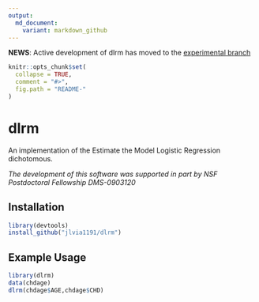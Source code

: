 ---
output:
  md_document:
    variant: markdown_github
---

<!-- README.md is generated from README.Rmd. Please edit that file -->

**NEWS**: Active development of dlrm has moved to the [experimental branch](https://github.com/jlvia1191/dlrm.git)

```{r, echo = FALSE}
knitr::opts_chunk$set(
  collapse = TRUE,
  comment = "#>",
  fig.path = "README-"
)
```

dlrm
========

An implementation of the Estimate the Model Logistic Regression dichotomous. 

*The development of this software was supported in part by NSF Postdoctoral Fellowship DMS-0903120*

Installation
------------

```r
library(devtools)
install_github("jlvia1191/dlrm")
```

Example Usage
-------------

```{r wine-example, message = FALSE, warning = FALSE}
library(dlrm)
data(chdage)
dlrm(chdage$AGE,chdage$CHD)
```
